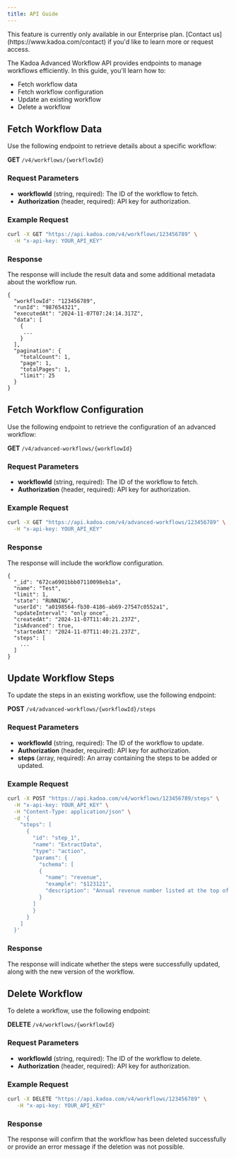 ```yaml
---
title: API Guide
---
```


<Note>
  This feature is currently only available in our Enterprise plan. [Contact
  us](https://www.kadoa.com/contact) if you'd like to learn more or request
  access.
</Note>

The Kadoa Advanced Workflow API provides endpoints to manage workflows efficiently. In this guide, you'll learn how to:

- Fetch workflow data
- Fetch workflow configuration
- Update an existing workflow
- Delete a workflow

## Fetch Workflow Data

Use the following endpoint to retrieve details about a specific workflow:

**GET** `/v4/workflows/{workflowId}`

### Request Parameters

- **workflowId** (string, required): The ID of the workflow to fetch.
- **Authorization** (header, required): API key for authorization.

### Example Request
```bash
curl -X GET "https://api.kadoa.com/v4/workflows/123456789" \
  -H "x-api-key: YOUR_API_KEY"
```

### Response
The response will include the result data and some additional metadata about the workflow run.

```
{
  "workflowId": "123456789",
  "runId": "987654321",
  "executedAt": "2024-11-07T07:24:14.317Z",
  "data": [
    {
     ...
    }
  ],
  "pagination": {
    "totalCount": 1,
    "page": 1,
    "totalPages": 1,
    "limit": 25
  }
}
```

## Fetch Workflow Configuration
Use the following endpoint to retrieve the configuration of an advanced workflow:

**GET** `/v4/advanced-workflows/{workflowId}`

### Request Parameters

- **workflowId** (string, required): The ID of the workflow to fetch.
- **Authorization** (header, required): API key for authorization.

### Example Request
```bash
curl -X GET "https://api.kadoa.com/v4/advanced-workflows/123456789" \
  -H "x-api-key: YOUR_API_KEY"
```

### Response
The response will include the workflow configuration.

```
{
  "_id": "672ca6901bbb07110098eb1a",
  "name": "Test",
  "limit": 1,
  "state": "RUNNING",
  "userId": "a0198564-fb30-4186-ab69-27547c0552a1",
  "updateInterval": "only once",
  "createdAt": "2024-11-07T11:40:21.237Z",
  "isAdvanced": true,
  "startedAt": "2024-11-07T11:40:21.237Z",
  "steps": [
    ...
  ]
}
```



## Update Workflow Steps

To update the steps in an existing workflow, use the following endpoint:

**POST** `/v4/advanced-workflows/{workflowId}/steps`

### Request Parameters

- **workflowId** (string, required): The ID of the workflow to update.
- **Authorization** (header, required): API key for authorization.
- **steps** (array, required): An array containing the steps to be added or updated.

### Example Request
```bash
curl -X POST "https://api.kadoa.com/v4/workflows/123456789/steps" \
  -H "x-api-key: YOUR_API_KEY" \
  -H "Content-Type: application/json" \
  -d '{
    "steps": [
      {
        "id": "step_1",
        "name": "ExtractData",
        "type": "action",
        "params": {
          "schema": [
          {
            "name": "revenue",
            "example": "$123121",
            "description": "Annual revenue number listed at the top of the document",
          }
        ]
        }
      }
    ]
  }'
```

### Response
The response will indicate whether the steps were successfully updated, along with the new version of the workflow.

## Delete Workflow

To delete a workflow, use the following endpoint:

**DELETE** `/v4/workflows/{workflowId}`

### Request Parameters

- **workflowId** (string, required): The ID of the workflow to delete.
- **Authorization** (header, required): API key for authorization.

### Example Request
```bash
curl -X DELETE "https://api.kadoa.com/v4/workflows/123456789" \
   -H "x-api-key: YOUR_API_KEY"
```

### Response
The response will confirm that the workflow has been deleted successfully or provide an error message if the deletion was not possible.

